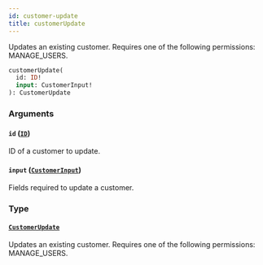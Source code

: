 ```yaml
---
id: customer-update
title: customerUpdate
---
```


Updates an existing customer. Requires one of the following permissions: MANAGE_USERS.

```graphql
customerUpdate(
  id: ID!
  input: CustomerInput!
): CustomerUpdate
```

### Arguments

#### `id` ([`ID`](../../../developer/api-reference/scalars/id))

ID of a customer to update.

#### `input` ([`CustomerInput`](../../../developer/api-reference/inputs/customer-input))

Fields required to update a customer.

### Type

#### [`CustomerUpdate`](../../../developer/api-reference/objects/customer-update)

Updates an existing customer. Requires one of the following permissions: MANAGE_USERS.
